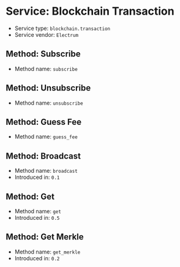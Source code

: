 =Service: Blockchain Transaction=

* Service type: <code>blockchain.transaction</code>
* Service vendor: <code>Electrum</code>

==Method: Subscribe==

* Method name: <code>subscribe</code>

==Method: Unsubscribe==

* Method name: <code>unsubscribe</code>

==Method: Guess Fee==

* Method name: <code>guess_fee</code>

==Method: Broadcast==

* Method name: <code>broadcast</code>
* Introduced in: <code>0.1</code>

==Method: Get==

* Method name: <code>get</code>
* Introduced in: <code>0.5</code>

==Method: Get Merkle==

* Method name: <code>get_merkle</code>
* Introduced in: <code>0.2</code>